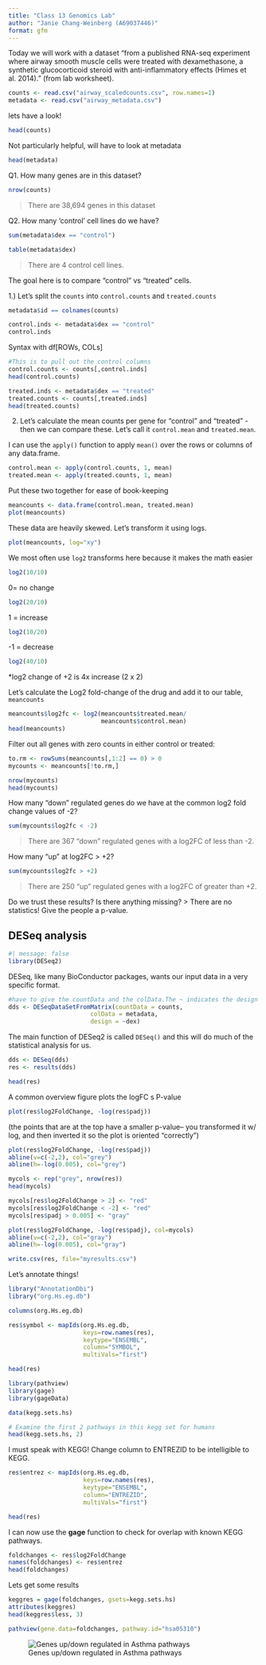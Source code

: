```yaml
---
title: "Class 13 Genomics Lab"
author: "Janie Chang-Weinberg (A69037446)"
format: gfm
---
```


Today we will work with a dataset "from a published RNA-seq experiment where airway smooth muscle cells were treated with dexamethasone, a synthetic glucocorticoid steroid with anti-inflammatory effects (Himes et al. 2014)." (from lab worksheet).

```r
counts <- read.csv("airway_scaledcounts.csv", row.names=1)
metadata <- read.csv("airway_metadata.csv")
```

lets have a look!

```r
head(counts)
```

Not particularly helpful, will have to look at metadata

```r
head(metadata)
```

Q1. How many genes are in this dataset?

```r
nrow(counts)
```

> There are 38,694 genes in this dataset

Q2. How many ‘control’ cell lines do we have?

```r
sum(metadata$dex == "control")
```

```r
table(metadata$dex)
```

> There are 4 control cell lines.

The goal here is to compare "control" vs "treated" cells.

1.) Let's split the `counts` into `control.counts` and `treated.counts`

```r
metadata$id == colnames(counts)
```

```r
control.inds <- metadata$dex == "control"
control.inds
```

Syntax with df\[ROWs, COLs\]

```r
#This is to pull out the control columns
control.counts <- counts[,control.inds]
head(control.counts)
```

```r
treated.inds <- metadata$dex == "treated"
treated.counts <- counts[,treated.inds]
head(treated.counts)
```

2.  Let's calculate the mean counts per gene for "control" and "treated" - then we can compare these. Let's call it `control.mean` and `treated.mean`.

I can use the `apply()` function to apply `mean()` over the rows or columns of any data.frame.

```r
control.mean <- apply(control.counts, 1, mean)
treated.mean <- apply(treated.counts, 1, mean)
```

Put these two together for ease of book-keeping

```r
meancounts <- data.frame(control.mean, treated.mean)
plot(meancounts)
```

These data are heavily skewed. Let's transform it using logs.

```r
plot(meancounts, log="xy")
```

We most often use `log2` transforms here because it makes the math easier

```r
log2(10/10)
```

0= no change

```r
log2(20/10)
```

1 = increase

```r
log2(10/20)
```

-1 = decrease

```r
log2(40/10)
```

\*log2 change of +2 is 4x increase (2 x 2)

Let's calculate the Log2 fold-change of the drug and add it to our table, `meancounts`

```r
meancounts$log2fc <- log2(meancounts$treated.mean/
                          meancounts$control.mean)
head(meancounts)
```

Filter out all genes with zero counts in either control or treated:

```r
to.rm <- rowSums(meancounts[,1:2] == 0) > 0
mycounts <- meancounts[!to.rm,]
```

```r
nrow(mycounts)
head(mycounts)
```

How many "down" regulated genes do we have at the common log2 fold change values of -2?

```r
sum(mycounts$log2fc < -2)
```

> There are 367 "down" regulated genes with a log2FC of less than -2.

How many "up" at log2FC \> +2?

```r
sum(mycounts$log2fc > +2)
```

> There are 250 "up" regulated genes with a log2FC of greater than +2.

Do we trust these results? Is there anything missing? \> There are no statistics! Give the people a p-value.

## DESeq analysis

```r
#| message: false
library(DESeq2)
```

DESeq, like many BioConductor packages, wants our input data in a very specific format.

```r
#have to give the countData and the colData.The ~ indicates the design info is in the dex column of the data
dds <- DESeqDataSetFromMatrix(countData = counts,
                       colData = metadata,
                       design = ~dex)
```

The main function of DESeq2 is called `DESeq()` and this will do much of the statistical analysis for us.

```r
dds <- DESeq(dds)
res <- results(dds)
```

```r
head(res)
```

A common overview figure plots the logFC s P-value

```r
plot(res$log2FoldChange, -log(res$padj))
```

(the points that are at the top have a smaller p-value-- you transformed it w/ log, and then inverted it so the plot is oriented "correctly")

```r
plot(res$log2FoldChange, -log(res$padj))
abline(v=c(-2,2), col="grey")
abline(h=-log(0.005), col="grey")
```

```r
mycols <- rep("grey", nrow(res))
head(mycols)

mycols[res$log2FoldChange > 2] <- "red"
mycols[res$log2FoldChange < -2] <- "red"
mycols[res$padj > 0.005] <- "gray"

plot(res$log2FoldChange, -log(res$padj), col=mycols)
abline(v=c(-2,2), col="gray")
abline(h=-log(0.005), col="gray")
```

```r
write.csv(res, file="myresults.csv")
```

Let's annotate things!

```r
library("AnnotationDbi")
library("org.Hs.eg.db")
```

```r
columns(org.Hs.eg.db)
```

```r
res$symbol <- mapIds(org.Hs.eg.db,
                     keys=row.names(res), 
                     keytype="ENSEMBL",        
                     column="SYMBOL",        
                     multiVals="first")

head(res)
```

```r
library(pathview)
library(gage)
library(gageData)

data(kegg.sets.hs)

# Examine the first 2 pathways in this kegg set for humans
head(kegg.sets.hs, 2)
```

I must speak with KEGG! Change column to ENTREZID to be intelligible to KEGG.

```r
res$entrez <- mapIds(org.Hs.eg.db,
                     keys=row.names(res), 
                     keytype="ENSEMBL",        
                     column="ENTREZID",        
                     multiVals="first")

head(res)
```

I can now use the **gage** function to check for overlap with known KEGG pathways.

```r
foldchanges <- res$log2FoldChange
names(foldchanges) <- res$entrez
head(foldchanges)
```

Lets get some results

```r
keggres = gage(foldchanges, gsets=kegg.sets.hs)
attributes(keggres)
head(keggres$less, 3)
```

```r
pathview(gene.data=foldchanges, pathway.id="hsa05310")
```

![Genes up/down regulated in Asthma pathways](hsa05310.pathview.png)
